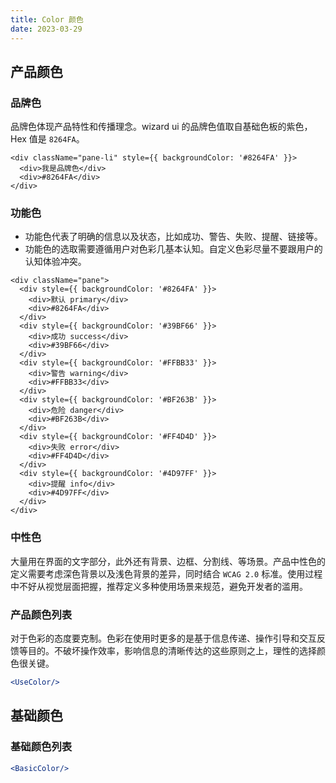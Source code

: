 ```yaml
---
title: Color 颜色
date: 2023-03-29
---
```


## 产品颜色
### 品牌色
品牌色体现产品特性和传播理念。wizard ui 的品牌色值取自基础色板的紫色， Hex 值是 `8264FA`。
```
<div className="pane-li" style={{ backgroundColor: '#8264FA' }}>
  <div>我是品牌色</div>
  <div>#8264FA</div>
</div>
```

### 功能色
- 功能色代表了明确的信息以及状态，比如成功、警告、失败、提醒、链接等。
- 功能色的选取需要遵循用户对色彩几基本认知。自定义色彩尽量不要跟用户的认知体验冲突。
```
<div className="pane">
  <div style={{ backgroundColor: '#8264FA' }}>
    <div>默认 primary</div>
    <div>#8264FA</div>
  </div>
  <div style={{ backgroundColor: '#39BF66' }}>
    <div>成功 success</div>
    <div>#39BF66</div>
  </div>
  <div style={{ backgroundColor: '#FFBB33' }}>
    <div>警告 warning</div>
    <div>#FFBB33</div>
  </div>
  <div style={{ backgroundColor: '#BF263B' }}>
    <div>危险 danger</div>
    <div>#BF263B</div>
  </div>
  <div style={{ backgroundColor: '#FF4D4D' }}>
    <div>失败 error</div>
    <div>#FF4D4D</div>
  </div>
  <div style={{ backgroundColor: '#4D97FF' }}>
    <div>提醒 info</div>
    <div>#4D97FF</div>
  </div>
</div>
```
### 中性色
大量用在界面的文字部分，此外还有背景、边框、分割线、等场景。产品中性色的定义需要考虑深色背景以及浅色背景的差异，同时结合 `WCAG 2.0` 标准。使用过程中不好从视觉层面把握，推荐定义多种使用场景来规范，避免开发者的滥用。

### 产品颜色列表
对于色彩的态度要克制。色彩在使用时更多的是基于信息传递、操作引导和交互反馈等目的。不破坏操作效率，影响信息的清晰传达的这些原则之上，理性的选择颜色很关键。
```jsx previewOnly
<UseColor/>
```

## 基础颜色

### 基础颜色列表
```jsx previewOnly
<BasicColor/>
```
